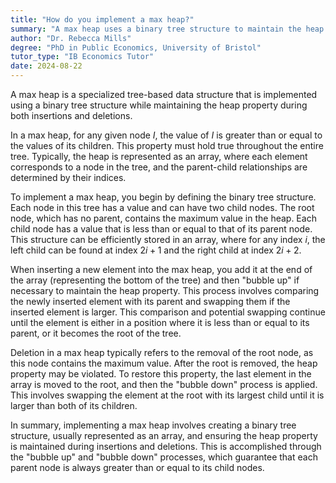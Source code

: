 ```yaml
---
title: "How do you implement a max heap?"
summary: "A max heap uses a binary tree structure to maintain the heap property, ensuring that the maximum element is always at the root during insertions and deletions."
author: "Dr. Rebecca Mills"
degree: "PhD in Public Economics, University of Bristol"
tutor_type: "IB Economics Tutor"
date: 2024-08-22
---
```


A max heap is a specialized tree-based data structure that is implemented using a binary tree structure while maintaining the heap property during both insertions and deletions.

In a max heap, for any given node $I$, the value of $I$ is greater than or equal to the values of its children. This property must hold true throughout the entire tree. Typically, the heap is represented as an array, where each element corresponds to a node in the tree, and the parent-child relationships are determined by their indices.

To implement a max heap, you begin by defining the binary tree structure. Each node in this tree has a value and can have two child nodes. The root node, which has no parent, contains the maximum value in the heap. Each child node has a value that is less than or equal to that of its parent node. This structure can be efficiently stored in an array, where for any index $i$, the left child can be found at index $2i + 1$ and the right child at index $2i + 2$.

When inserting a new element into the max heap, you add it at the end of the array (representing the bottom of the tree) and then "bubble up" if necessary to maintain the heap property. This process involves comparing the newly inserted element with its parent and swapping them if the inserted element is larger. This comparison and potential swapping continue until the element is either in a position where it is less than or equal to its parent, or it becomes the root of the tree.

Deletion in a max heap typically refers to the removal of the root node, as this node contains the maximum value. After the root is removed, the heap property may be violated. To restore this property, the last element in the array is moved to the root, and then the "bubble down" process is applied. This involves swapping the element at the root with its largest child until it is larger than both of its children.

In summary, implementing a max heap involves creating a binary tree structure, usually represented as an array, and ensuring the heap property is maintained during insertions and deletions. This is accomplished through the "bubble up" and "bubble down" processes, which guarantee that each parent node is always greater than or equal to its child nodes.
    